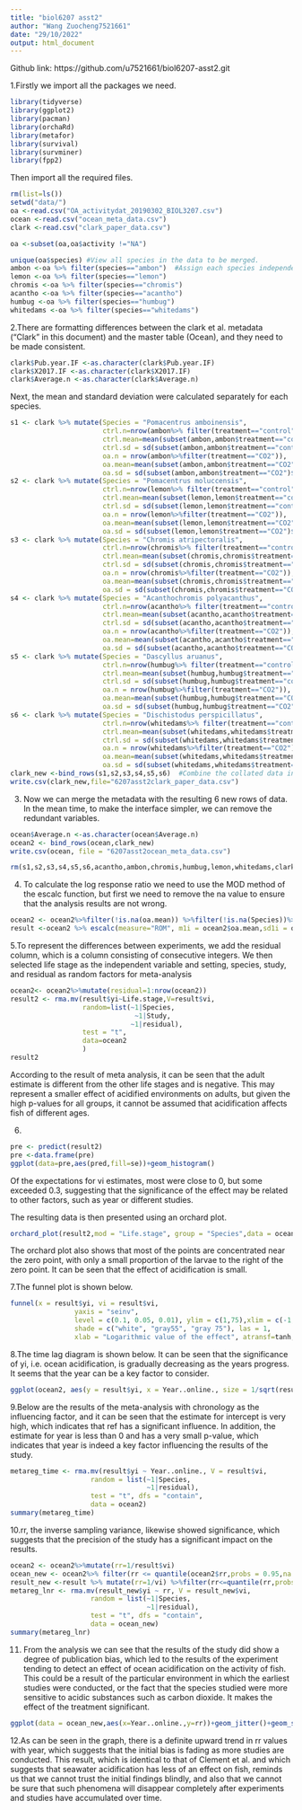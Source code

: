 ---
title: "biol6207 asst2"
author: "Wang Zuocheng7521661"
date: "29/10/2022"
output: html_document
---
Github link: https://github.com/u7521661/biol6207-asst2.git

1.Firstly we import all the packages we need.
```{r setup, include=FALSE}
library(tidyverse)
library(ggplot2)
library(pacman)
library(orchaRd)
library(metafor)
library(survival)
library(survminer)
library(fpp2)
```
Then import all the required files.
```{r}
rm(list=ls())
setwd("data/")
oa <-read.csv("OA_activitydat_20190302_BIOL3207.csv")
ocean <-read.csv("ocean_meta_data.csv")
clark <-read.csv("clark_paper_data.csv")
```

```{r}
oa <-subset(oa,oa$activity !="NA")
```

```{r}
unique(oa$species) #View all species in the data to be merged.
ambon <-oa %>% filter(species=="ambon")  #Assign each species independently to a new dataframe.
lemon <-oa %>% filter(species=="lemon")
chromis <-oa %>% filter(species=="chromis")
acantho <-oa %>% filter(species=="acantho")
humbug <-oa %>% filter(species=="humbug")
whitedams <-oa %>% filter(species=="whitedams")
```

2.There are formatting differences between the clark et al. metadata ("Clark" in this document) and the master table (Ocean), and they need to be made consistent.
```{r}
clark$Pub.year.IF <-as.character(clark$Pub.year.IF)
clark$X2017.IF <-as.character(clark$X2017.IF)
clark$Average.n <-as.character(clark$Average.n)
```

Next, the mean and standard deviation were calculated separately for each species.
```{r}
s1 <- clark %>% mutate(Species = "Pomacentrus amboinensis",
                       ctrl.n=nrow(ambon%>% filter(treatment=="control")),
                       ctrl.mean=mean(subset(ambon,ambon$treatment=="control")$activity),
                       ctrl.sd = sd(subset(ambon,ambon$treatment=="control")$activity),
                       oa.n = nrow(ambon%>%filter(treatment=="CO2")),
                       oa.mean=mean(subset(ambon,ambon$treatment=="CO2")$activity),
                       oa.sd = sd(subset(ambon,ambon$treatment=="CO2")$activity),)
s2 <- clark %>% mutate(Species = "Pomacentrus moluccensis",
                       ctrl.n=nrow(lemon%>% filter(treatment=="control")),
                       ctrl.mean=mean(subset(lemon,lemon$treatment=="control")$activity),
                       ctrl.sd = sd(subset(lemon,lemon$treatment=="control")$activity),
                       oa.n = nrow(lemon%>%filter(treatment=="CO2")),
                       oa.mean=mean(subset(lemon,lemon$treatment=="CO2")$activity),
                       oa.sd = sd(subset(lemon,lemon$treatment=="CO2")$activity),)
s3 <- clark %>% mutate(Species = "Chromis atripectoralis",
                       ctrl.n=nrow(chromis%>% filter(treatment=="control")),
                       ctrl.mean=mean(subset(chromis,chromis$treatment=="control")$activity),
                       ctrl.sd = sd(subset(chromis,chromis$treatment=="control")$activity),
                       oa.n = nrow(chromis%>%filter(treatment=="CO2")),
                       oa.mean=mean(subset(chromis,chromis$treatment=="CO2")$activity),
                       oa.sd = sd(subset(chromis,chromis$treatment=="CO2")$activity),)
s4 <- clark %>% mutate(Species = "Acanthochromis polyacanthus",
                       ctrl.n=nrow(acantho%>% filter(treatment=="control")),
                       ctrl.mean=mean(subset(acantho,acantho$treatment=="control")$activity),
                       ctrl.sd = sd(subset(acantho,acantho$treatment=="control")$activity),
                       oa.n = nrow(acantho%>%filter(treatment=="CO2")),
                       oa.mean=mean(subset(acantho,acantho$treatment=="CO2")$activity),
                       oa.sd = sd(subset(acantho,acantho$treatment=="CO2")$activity),)
s5 <- clark %>% mutate(Species = "Dascyllus aruanus",
                       ctrl.n=nrow(humbug%>% filter(treatment=="control")),
                       ctrl.mean=mean(subset(humbug,humbug$treatment=="control")$activity),
                       ctrl.sd = sd(subset(humbug,humbug$treatment=="control")$activity),
                       oa.n = nrow(humbug%>%filter(treatment=="CO2")),
                       oa.mean=mean(subset(humbug,humbug$treatment=="CO2")$activity),
                       oa.sd = sd(subset(humbug,humbug$treatment=="CO2")$activity),)
s6 <- clark %>% mutate(Species = "Dischistodus perspicillatus",
                       ctrl.n=nrow(whitedams%>% filter(treatment=="control")),
                       ctrl.mean=mean(subset(whitedams,whitedams$treatment=="control")$activity),
                       ctrl.sd = sd(subset(whitedams,whitedams$treatment=="control")$activity),
                       oa.n = nrow(whitedams%>%filter(treatment=="CO2")),
                       oa.mean=mean(subset(whitedams,whitedams$treatment=="CO2")$activity),
                       oa.sd = sd(subset(whitedams,whitedams$treatment=="CO2")$activity),)
clark_new <-bind_rows(s1,s2,s3,s4,s5,s6)  #Combine the collated data into a single table "Clark".
write.csv(clark_new,file="6207asst2clark_paper_data.csv")
```

3. Now we can merge the metadata with the resulting 6 new rows of data. In the mean time, to make the interface simpler, we can remove the redundant variables.


```{r}
ocean$Average.n <-as.character(ocean$Average.n)
ocean2 <- bind_rows(ocean,clark_new)
write.csv(ocean, file = "6207asst2ocean_meta_data.csv")
```

```{r}
rm(s1,s2,s3,s4,s5,s6,acantho,ambon,chromis,humbug,lemon,whitedams,clark)
```

4. To calculate the log response ratio we need to use the MOD method of the escalc function, but first we need to remove the na value to ensure that the analysis results are not wrong.
```{r}
ocean2 <- ocean2%>%filter(!is.na(oa.mean)) %>%filter(!is.na(Species))%>%filter(!is.na(Study))
result <-ocean2 %>% escalc(measure="ROM", m1i = ocean2$oa.mean,sd1i = ocean2$oa.sd,n1i = ocean2$oa.n,m2i = ocean2$ctrl.mean,sd2i = ocean2$ctrl.sd, n2i = ocean2$ctrl.n)
```

5.To represent the differences between experiments, we add the residual column, which is a column consisting of consecutive integers.
We then selected life stage as the independent variable and setting, species, study, and residual as random factors for meta-analysis
```{r}
ocean2<- ocean2%>%mutate(residual=1:nrow(ocean2))
result2 <- rma.mv(result$yi~Life.stage,V=result$vi,
                  random=list(~1|Species,
                               ~1|Study,
                              ~1|residual),
                  test = "t",
                  data=ocean2
                  )
result2
```
According to the result of meta analysis, it can be seen that the adult estimate is different from the other life stages and is negative. This may represent a smaller effect of acidified environments on adults, but given the high p-values for all groups, it cannot be assumed that acidification affects fish of different ages.

6.
```{r}
pre <- predict(result2)
pre <-data.frame(pre)
ggplot(data=pre,aes(pred,fill=se))+geom_histogram()
```
Of the expectations for vi estimates, most were close to 0, but some exceeded 0.3, suggesting that the significance of the effect may be related to other factors, such as year or different studies.

The resulting data is then presented using an orchard plot.
```{r}
orchard_plot(result2,mod = "Life.stage", group = "Species",data = ocean2,xlab = "Logarithmic value of the effect")
```
The orchard plot also shows that most of the points are concentrated near the zero point, with only a small proportion of the larvae to the right of the zero point. It can be seen that the effect of acidification is small.

7.The funnel plot is shown below.
```{r}
funnel(x = result$yi, vi = result$vi, 
                yaxis = "seinv",
                level = c(0.1, 0.05, 0.01), ylim = c(1,75),xlim = c(-1,1),
                shade = c("white", "gray55", "gray 75"), las = 1, 
                xlab = "Logarithmic value of the effect", atransf=tanh, legend = TRUE)
```
8.The time lag diagram is shown below. It can be seen that the significance of yi, i.e. ocean acidification, is gradually decreasing as the years progress. It seems that the year can be a key factor to consider.
```{r}
ggplot(ocean2, aes(y = result$yi, x = Year..online., size = 1/sqrt(result$vi))) + geom_point(alpha = 0.30) + geom_smooth(method = lm, col = "red", show.legend = FALSE) + theme_classic()+xlab("year")+ylab("Logarithmic value of the effect")
```

9.Below are the results of the meta-analysis with chronology as the influencing factor, and it can be seen that the estimate for intercept is very high, which indicates that ref has a significant influence. In addition, the estimate for year is less than 0 and has a very small p-value, which indicates that year is indeed a key factor influencing the results of the study.
```{r}
metareg_time <- rma.mv(result$yi ~ Year..online., V = result$vi, 
                    random = list(~1|Species, 
                                  ~1|residual), 
                    test = "t", dfs = "contain", 
                    data = ocean2)
summary(metareg_time)
```

10.rr, the inverse sampling variance, likewise showed significance, which suggests that the precision of the study has a significant impact on the results.
```{r}
ocean2 <- ocean2%>%mutate(rr=1/result$vi)
ocean_new <- ocean2%>% filter(rr <= quantile(ocean2$rr,probs = 0.95,na.rm = TRUE))
result_new <-result %>% mutate(rr=1/vi) %>%filter(rr<=quantile(rr,probs = 0.95,na.rm = TRUE))
metareg_lnr <- rma.mv(result_new$yi ~ rr, V = result_new$vi, 
                    random = list(~1|Species, 
                                  ~1|residual), 
                    test = "t", dfs = "contain", 
                    data = ocean_new)
summary(metareg_lnr)
```
11. From the analysis we can see that the results of the study did show a degree of publication bias, which led to the results of the experiment tending to detect an effect of ocean acidification on the activity of fish. This could be a result of the particular environment in which the earliest studies were conducted, or the fact that the species studied were more sensitive to acidic substances such as carbon dioxide. It makes the effect of the treatment significant.

```{r}
ggplot(data = ocean_new,aes(x=Year..online.,y=rr))+geom_jitter()+geom_smooth(method = "lm")
```
12.As can be seen in the graph, there is a definite upward trend in rr values with year, which suggests that the initial bias is fading as more studies are conducted.
This result, which is identical to that of Clement et al. and which suggests that seawater acidification has less of an effect on fish, reminds us that we cannot trust the initial findings blindly, and also that we cannot be sure that such phenomena will disappear completely after experiments and studies have accumulated over time.
